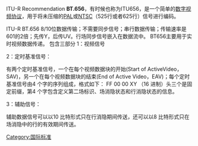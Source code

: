 ITU-R Recommendation '''BT.656'''，有时候也称为ITU656，是一个简单的[[数字视频协议|数字视频协议]]，用于将未压缩的[[PAL制式|PAL]]或[[NTSC|NTSC]]（525行或者625行）信号进行编码。

[[Category:国际标准|Category:国际标准]]

ITU-R BT.656 8/10位数据传输；不需要同步信号；串行数据传输；传输速率是601的2倍；先传Y，后传UV。行场同步信号嵌入在数据流中。
BT656主要用于实时视频数据传递。
包含三部分 
1：视频信号 

2：定时基准信号：

有两个定时基准信号，一个在每个视频数据块的开始(Start of ActiveVideo，SAV)，另一个在每个视频数据块的结束(End of Active Video，EAV)；每个定时基准信号由4 个字的序列组成，格式如下： FF 00 00 XY （16 进制）头三个是固定前缀，第4 个字包含定义第二场标识、场消隐状态和行消隐状态的信息。

3：辅助信号：

辅助数据信号可以以10 比特形式只在行消隐期间传送，还可以以8 比特形式只在场消隐中的行的有效期间传送。